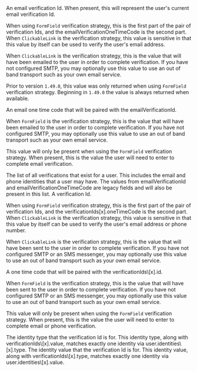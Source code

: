 
<APIField name="emailVerificationId" type="String" since="1.27.0">
  An email verification Id. When present, this will represent the user's current email verification Id.

  When using `FormField` verification strategy, this is the first part of the pair of verification Ids, and the <InlineField>emailVerificationOneTimeCode</InlineField> is the second part. When `ClickableLink` is the verification strategy, this value is sensitive in that this value by itself can be used to verify the user's email address.

  When `ClickableLink` is the verification strategy, this is the value that will have been emailed to the user in order to complete verification. If you have not configured SMTP, you may optionally use this value to use an out of band transport such as your own email service.

  Prior to version `1.49.0`, this value was only returned when using `FormField` verification strategy. Beginning in `1.49.0` the value is always returned when available.
</APIField>

<APIField name="emailVerificationOneTimeCode" type="String" since="1.49.0">
  An email one time code that will be paired with the <InlineField>emailVerificationId</InlineField>.

  When `FormField` is the verification strategy, this is the value that will have been emailed to the user in order to complete verification. If you have not configured SMTP, you may optionally use this value to use an out of band transport such as your own email service.

  This value will only be present when using the `FormField` verification strategy. When present, this is the value the user will need to enter to complete email verification.
</APIField>

<APIField name="verificationIds" type="Array" since="1.99.9">
  The list of all verifications that exist for a user. This includes the email and phone identities that a user may have. The values from <InlineField>emailVerificationId</InlineField> and <InlineField>emailVerificationOneTimeCode</InlineField> are legacy fields and will also be present in this list.
</APIField>

<APIField name="verificationIds[x].id" type="String" since="1.99.9">
  A verification Id.

  When using `FormField` verification strategy, this is the first part of the pair of verification Ids, and the <InlineField>verificationIds\[x].oneTimeCode</InlineField> is the second part. When `ClickableLink` is the verification strategy, this value is sensitive in that this value by itself can be used to verify the user's email address or phone number.

  When `ClickableLink` is the verification strategy, this is the value that will have been sent to the user in order to complete verification. If you have not configured SMTP or an SMS messenger, you may optionally use this value to use an out of band transport such as your own email service.
</APIField>

<APIField name="verificationIds[x].oneTimeCode" type="String" since="1.99.9">
  A one time code that will be paired with the <InlineField>verificationIds\[x].id</InlineField>.

  When `FormField` is the verification strategy, this is the value that will have been sent to the user in order to complete verification. If you have not configured SMTP or an SMS messenger, you may optionally use this value to use an out of band transport such as your own email service.

  This value will only be present when using the `FormField` verification strategy. When present, this is the value the user will need to enter to complete email or phone verification.
</APIField>

<APIField name="verificationIds[x].type" type="String" since="1.99.9">
  The identity type that the verification Id is for. This identity type, along with <InlineField>verificationIds\[x].value</InlineField>, matches exactly one identity via <InlineField>user.identities\[x].type</InlineField>.
</APIField>

<APIField name="verificationIds[x].value" type="String" since="1.99.9">
  The identity value that the verification Id is for. This identity value, along with <InlineField>verificationIds\[x].type</InlineField>, matches exactly one identity via <InlineField>user.identities\[x].value</InlineField>.
</APIField>
